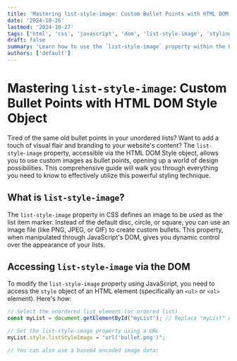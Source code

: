 ```yaml
---
title: 'Mastering list-style-image: Custom Bullet Points with HTML DOM Style Object'
date: '2024-10-26'
lastmod: '2024-10-27'
tags: ['html', 'css', 'javascript', 'dom', 'list-style-image', 'styling', 'web development', 'css properties', 'custom bullets']
draft: false
summary: 'Learn how to use the `list-style-image` property within the HTML DOM Style object to create custom bullet points in unordered lists. This comprehensive guide provides detailed explanations, code examples, and best practices for enhancing your web design with visually appealing and unique list styles.'
authors: ['default']
---
```


# Mastering `list-style-image`: Custom Bullet Points with HTML DOM Style Object

Tired of the same old bullet points in your unordered lists?  Want to add a touch of visual flair and branding to your website's content?  The `list-style-image` property, accessible via the HTML DOM Style object, allows you to use custom images as bullet points, opening up a world of design possibilities. This comprehensive guide will walk you through everything you need to know to effectively utilize this powerful styling technique.

## What is `list-style-image`?

The `list-style-image` property in CSS defines an image to be used as the list item marker.  Instead of the default disc, circle, or square, you can use an image file (like PNG, JPEG, or GIF) to create custom bullets.  This property, when manipulated through JavaScript's DOM, gives you dynamic control over the appearance of your lists.

## Accessing `list-style-image` via the DOM

To modify the `list-style-image` property using JavaScript, you need to access the `style` object of an HTML element (specifically an `<ul>` or `<ol>` element).  Here's how:

```javascript
// Select the unordered list element (or ordered list)
const myList = document.getElementById("myList"); // Replace "myList" with your list's ID

// Set the list-style-image property using a URL
myList.style.listStyleImage = "url('bullet.png')";

// You can also use a base64 encoded image data: